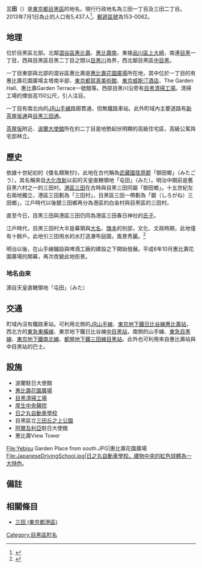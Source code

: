 {{Pathnav|日本|東京都|目黑區|name=三田|frame=1}}
{{Infobox Settlement
|official_name = 三田
|native_name =
|settlement_type = [[町|町]]
|image_skyline =Mita, Meguro City 201505.jpg
|imagesize =
|image_caption = 從[[惠比壽花園廣場|惠比壽花園廣場]]仰望三田 (目黑區)
|image_flag =
|image_seal =
| image_map =
| map_caption =
|subdivision_type = [[國家|國家]]
|subdivision_name = [[File:Flag_of_Japan.svg|border]] [[日本|日本]]
|subdivision_type1 = [[都道府縣|都道府縣]]
|subdivision_name1 = [[File:Flag_of_Tokyo_Prefecture.svg|25px]] [[東京都|東京都]]
|subdivision_type2 = [[東京都區部|特別區]]
|subdivision_name2 = [[File:Flag_of_Meguro,_Tokyo.svg|25px]] [[目黑區|目黑區]]
|established_title =
|established_date =
|government_type =
|leader_title =
|leader_name =
|area_magnitude =
|area_total_sq_mi =
|area_total_km2 =
|area_land_sq_mi =
|area_land_km2 =
|area_urban_sq_mi =
|area_urban_km2 =
|area_metro_km2 =
|area_metro_sq_mi =
|population_as_of= 2013年（平成25年）7月1日
|population_footnotes =
|population_total = 5779
|population_urban =
|population_metro =
|population_density_sq_mi =
|population_density_km2 =
| timezone = [[日本標準時間|JST]]
| utc_offset = +9
|timezone_DST =
|utc_offset_DST =
|latd=|latm=|lats=|latNS=
|longd=|longm=|longs=|longEW=
|elevation_footnotes=
|elevation_m =
|elevation_ft =
|postal_code_type = [[郵遞區號|郵遞區號]]
|postal_code = 153-0062
|area_code =
|website =
|footnotes =
}}
'''三田'''（{{jpn|j=三田|hg=みた|rm=Mita|f=y}}）是[[東京都|東京都]][[目黑區|目黑區]]的地名。現行行政地名為三田一丁目及三田二丁目。2013年7月1日為止的人口有5,437人<ref>{{Cite web |url=http://www.city.meguro.tokyo.jp/gyosei/tokei/tokei/jinko/setaisu/h25/files/mjinko-h2507.xls |title=町丁別世帯数および人口表　平成25年度（2013） |accessdate=2013-08-04 |archive-date=2020-05-03 |archive-url=https://web.archive.org/web/20200503110305/https://www.city.meguro.tokyo.jp/gyosei/tokei/tokei/jinko/setaisu/h25/files/mjinko-h2507.xls |dead-url=yes }}</ref>。[[郵遞區號|郵遞區號]]為153-0062。

== 地理 ==
位於目黑區北部。北鄰[[澀谷區|澀谷區]][[惠比壽_(澀谷區)|惠比壽]]、[[惠比壽南|惠比壽南]]，東接[[品川區|品川區]][[上大崎|上大崎]]，南連[[目黑_(東京都)|目黑]]一丁目，西與目黑區目黑二丁目之間以[[目黑川|目黑川]]為界，西北鄰目黑區[[中目黑|中目黑]]。

一丁目東部與北部的澀谷區惠比壽是[[惠比壽花園廣場|惠比壽花園廣場]]所在地，其中位於一丁目的有惠比壽花園廣場主塔南半部、[[東京都寫真美術館|東京都寫真美術館]]、[[東京威斯汀酒店|東京威斯汀酒店]]、The Garden Hall、惠比壽Garden Terrace一號館等。西部目黑川沿旁有[[目黑清掃工場|目黑清掃工場]]。清掃工場的煙囪高150公尺，引人注目。

一丁目有南北向的[[東日本旅客鐵道|JR]][[山手線|山手線]]路廊貫通，但無鐵路車站。此外町域內主要道路有[[新茶屋坂通|新茶屋坂通]]與[[目黑三田通|目黑三田通]]。

[[茶屋坂|茶屋坂]]附近、[[波蘭|波蘭]][[大使館|大使館]]所在的二丁目是地勢起伏明顯的高級住宅區，高級公寓與宅邸林立。

== 歷史 ==
依據十世紀初的《倭名類聚抄》，此地在古代稱為[[武藏國|武藏國]][[荏原郡|荏原郡]]「御田鄉」（みたごう），其名稱來自[[大化改新|大化改新]]以前的天皇直轄領地「屯田」（みた）。明治中期前是舊目黑六村之一的三田村。[[三田_(東京都港區)|港區三田]]在古時與目黑三田同屬「御田鄉」。十五世紀左右兩地獨立，港區三田劃為「三田村」，目黑區三田一帶劃為「銀（しろがね）三田鄉」，江戶時代以後銀三田鄉再分為港區的白金村與目黑區的三田村。

直至今日，目黑三田與港區三田仍同為港區三田春日神社的[[氏神#氏子|氏子]]。

江戶時代，目黑三田村大半是幕領與[[大名_(稱謂)|大名]]、[[旗本|旗本]]的別邸，文化、文政時期，此地僅有十餘戶。此地引三田用水的水打造瀑布庭園，風景秀麗。<ref>{{Cite web |url=http://www.city.meguro.tokyo.jp/gyosei/shokai_rekishi/konnamachi/michi/chimei/tobu/mita/index.html |title=目黒の地名　三田（みた） |accessdate=2013-08-04 |archive-date=2013-07-27 |archive-url=https://web.archive.org/web/20130727092634/http://www.city.meguro.tokyo.jp/gyosei/shokai_rekishi/konnamachi/michi/chimei/tobu/mita/index.html |dead-url=no }}</ref>

明治以後，在山手線鋪設與啤酒工廠的建設之下開始發展。平成6年10月惠比壽花園廣場的開幕，再次改變此地街景。

=== 地名由來 ===
源自天皇直轄領地「屯田」（みた）

== 交通 ==
町域內沒有鐵路車站。可利用北側的[[東日本旅客鐵道|JR]][[山手線|山手線]]、[[東京地下鐵日比谷線|東京地下鐵日比谷線]][[惠比壽站|惠比壽站]]，西北方的[[東急東橫線|東急東橫線]]、東京地下鐵日比谷線[[中目黑站|中目黑站]]，南側的山手線、[[東急目黑線|東急目黑線]]、[[東京地下鐵南北線|東京地下鐵南北線]]、[[都營地下鐵三田線|都營地下鐵三田線]][[目黑站|目黑站]]。此外也可利用來自惠比壽站與中目黑站的巴士。

== 設施 ==
*波蘭駐日大使館
*[[惠比壽花園廣場|惠比壽花園廣場]]
*[[目黑清掃工場|目黑清掃工場]]
*[[總合醫院厚生中央醫院|厚生中央醫院]]
*[[日之丸自動車學校|日之丸自動車學校]]
*目黑區立[[三田丘之上公園|三田丘之上公園]]
*[[阿爾及利亞|阿爾及利亞]]駐日大使館
*惠比壽View Tower
<gallery>
File:Yebisu Garden Place from south.JPG|惠比壽花園廣場
File:JapaneseDrivingSchool.jpg|日之丸自動車學校。建物中央的紅色球體為一大特色。
</gallery>

== 備註 ==
{{reflist}}

== 相關條目 ==
*[[三田_(東京都港區)|三田 (東京都港區)]]

{{目黑區的町名}}

{{DEFAULTSORT:Mita}}
[[Category:目黑區町名|Category:目黑區町名]]